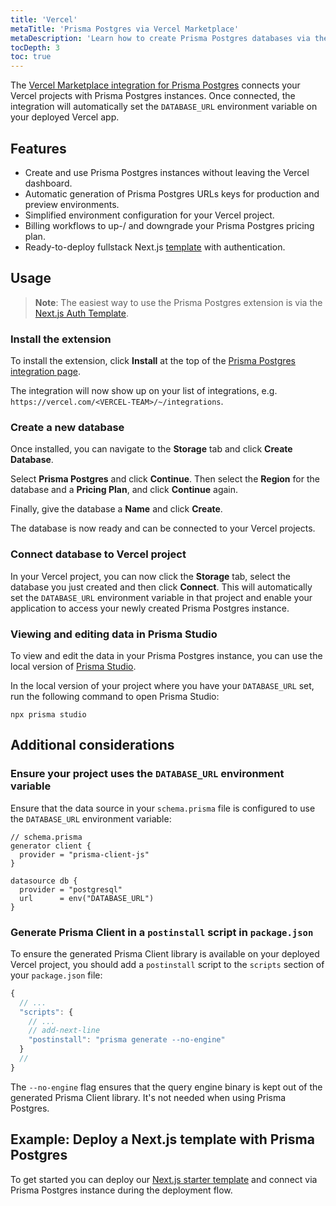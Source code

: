 ```yaml
---
title: 'Vercel'
metaTitle: 'Prisma Postgres via Vercel Marketplace'
metaDescription: 'Learn how to create Prisma Postgres databases via the Vercel Marketplace and deploy your applications with it.'
tocDepth: 3
toc: true
---
```




The [Vercel Marketplace integration for Prisma Postgres](https://www.vercel.com/marketplace/prisma) connects your Vercel projects with Prisma Postgres instances. Once connected, the integration will automatically set the `DATABASE_URL` environment variable on your deployed Vercel app.

## Features

- Create and use Prisma Postgres instances without leaving the Vercel dashboard. 
- Automatic generation of Prisma Postgres URLs keys for production and preview environments.
- Simplified environment configuration for your Vercel project.
- Billing workflows to up-/ and downgrade your Prisma Postgres pricing plan.
- Ready-to-deploy fullstack Next.js [template](https://www.vercel.com/templates/tbd) with authentication.

## Usage

> **Note**: The easiest way to use the Prisma Postgres extension is via the [Next.js Auth Template](https://www.vercel.com/templates/tbd).

### Install the extension

To install the extension, click **Install** at the top of the [Prisma Postgres integration page](https://www.vercel.com/marketplace/prisma).

The integration will now show up on your list of integrations, e.g. `https://vercel.com/<VERCEL-TEAM>/~/integrations`.

### Create a new database

Once installed, you can navigate to the **Storage** tab and click **Create Database**.

Select **Prisma Postgres** and click **Continue**. Then select the **Region** for the database and a **Pricing Plan**,  and click **Continue** again.

Finally, give the database a **Name** and click **Create**. 

The database is now ready and can be connected to your Vercel projects.

### Connect database to Vercel project

In your Vercel project, you can now click the **Storage** tab, select the database you just created and then click **Connect**. This will automatically set the `DATABASE_URL` environment variable in that project and enable your application to access your newly created Prisma Postgres instance. 

### Viewing and editing data in Prisma Studio

To view and edit the data in your Prisma Postgres instance, you can use the local version of [Prisma Studio](/orm/tools/prisma-studio). 

In the local version of your project where you have your `DATABASE_URL` set, run the following command to open Prisma Studio:

```terminal
npx prisma studio
```

## Additional considerations

### Ensure your project uses the `DATABASE_URL` environment variable

Ensure that the data source in your `schema.prisma` file is configured to use the `DATABASE_URL` environment variable:

```prisma
// schema.prisma
generator client {
  provider = "prisma-client-js"
}

datasource db {
  provider = "postgresql"
  url      = env("DATABASE_URL")
}
```

### Generate Prisma Client in a `postinstall` script in `package.json`

To ensure the generated Prisma Client library is available on your deployed Vercel project, you should add a `postinstall` script to the `scripts` section of your `package.json` file:

```js file=package.json
{
  // ...
  "scripts": {
    // ...
    // add-next-line
    "postinstall": "prisma generate --no-engine"
  }
  //
}
```

The `--no-engine` flag ensures that the query engine binary is kept out of the generated Prisma Client library. It's not needed when using Prisma Postgres.

## Example: Deploy a Next.js template with Prisma Postgres

To get started you can deploy our [Next.js starter template](https://www.vercel.com/templates/tbd) and connect via Prisma Postgres instance during the deployment flow.

<!-- This section contains step-by-step instructions for deploying a fullstack Next.js app and connecting it to Prisma Postgres from scratch using the official [Vercel template for Next.js & Prisma Postgres](https://www.vercel.com/templates/tbd) template.

### 1. Deploy the template

Navigate to the [template on vercel.com/templates](https://www.vercel.com/templates/tbd) and click **Deploy**. -->
